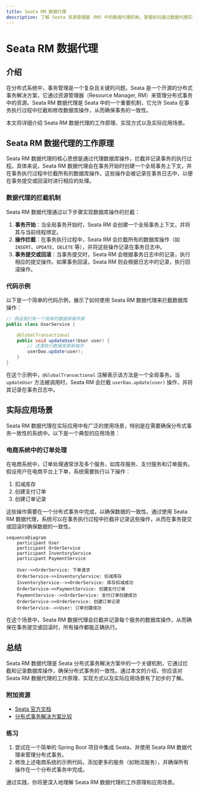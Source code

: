 ```yaml
---
title: Seata RM 数据代理
description: 了解 Seata 资源管理器（RM）中的数据代理机制，掌握如何通过数据代理实现分布式事务的一致性。
---
```


# Seata RM 数据代理

## 介绍

在分布式系统中，事务管理是一个复杂且关键的问题。Seata 是一个开源的分布式事务解决方案，它通过资源管理器（Resource Manager, RM）来管理分布式事务中的资源。Seata RM 数据代理是 Seata 中的一个重要机制，它允许 Seata 在事务执行过程中拦截和修改数据库操作，从而确保事务的一致性。

本文将详细介绍 Seata RM 数据代理的工作原理、实现方式以及实际应用场景。

## Seata RM 数据代理的工作原理

Seata RM 数据代理的核心思想是通过代理数据库操作，拦截并记录事务的执行过程。具体来说，Seata RM 数据代理会在事务开始时创建一个全局事务上下文，并在事务执行过程中拦截所有的数据库操作。这些操作会被记录在事务日志中，以便在事务提交或回滚时进行相应的处理。

### 数据代理的拦截机制

Seata RM 数据代理通过以下步骤实现数据库操作的拦截：

1. **事务开始**：当全局事务开始时，Seata RM 会创建一个全局事务上下文，并将其与当前线程绑定。
2. **操作拦截**：在事务执行过程中，Seata RM 会拦截所有的数据库操作（如 `INSERT`、`UPDATE`、`DELETE` 等），并将这些操作记录在事务日志中。
3. **事务提交或回滚**：当事务提交时，Seata RM 会根据事务日志中的记录，执行相应的提交操作。如果事务回滚，Seata RM 则会根据日志中的记录，执行回滚操作。

### 代码示例

以下是一个简单的代码示例，展示了如何使用 Seata RM 数据代理来拦截数据库操作：

```java
// 假设我们有一个简单的数据库操作类
public class UserService {

    @GlobalTransactional
    public void updateUser(User user) {
        // 这里执行数据库更新操作
        userDao.update(user);
    }
}
```

在这个示例中，`@GlobalTransactional` 注解表示该方法是一个全局事务。当 `updateUser` 方法被调用时，Seata RM 会拦截 `userDao.update(user)` 操作，并将其记录在事务日志中。

## 实际应用场景

Seata RM 数据代理在实际应用中有广泛的使用场景，特别是在需要确保分布式事务一致性的系统中。以下是一个典型的应用场景：

### 电商系统中的订单处理

在电商系统中，订单处理通常涉及多个服务，如库存服务、支付服务和订单服务。假设用户在电商平台上下单，系统需要执行以下操作：

1. 扣减库存
2. 创建支付订单
3. 创建订单记录

这些操作需要在一个分布式事务中完成，以确保数据的一致性。通过使用 Seata RM 数据代理，系统可以在事务执行过程中拦截并记录这些操作，从而在事务提交或回滚时确保数据的一致性。

```mermaid
sequenceDiagram
    participant User
    participant OrderService
    participant InventoryService
    participant PaymentService

    User->>OrderService: 下单请求
    OrderService->>InventoryService: 扣减库存
    InventoryService-->>OrderService: 库存扣减成功
    OrderService->>PaymentService: 创建支付订单
    PaymentService-->>OrderService: 支付订单创建成功
    OrderService->>OrderService: 创建订单记录
    OrderService-->>User: 订单创建成功
```

在这个场景中，Seata RM 数据代理会拦截并记录每个服务的数据库操作，从而确保在事务提交或回滚时，所有操作都能正确执行。

## 总结

Seata RM 数据代理是 Seata 分布式事务解决方案中的一个关键机制，它通过拦截和记录数据库操作，确保分布式事务的一致性。通过本文的介绍，你应该对 Seata RM 数据代理的工作原理、实现方式以及实际应用场景有了初步的了解。

### 附加资源

- [Seata 官方文档](https://seata.io/zh-cn/docs/overview/what-is-seata.html)
- [分布式事务解决方案比较](https://dzone.com/articles/distributed-transaction-solutions-comparison)

### 练习

1. 尝试在一个简单的 Spring Boot 项目中集成 Seata，并使用 Seata RM 数据代理来管理分布式事务。
2. 修改上述电商系统的示例代码，添加更多的服务（如物流服务），并确保所有操作在一个分布式事务中完成。

通过实践，你将更深入地理解 Seata RM 数据代理的工作原理和应用场景。